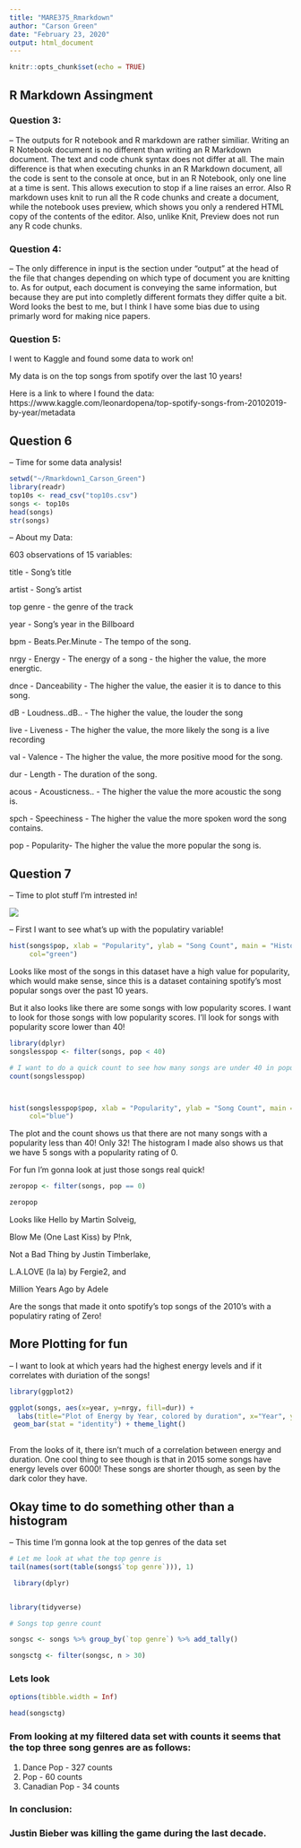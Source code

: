 ```yaml
---
title: "MARE375_Rmarkdown"
author: "Carson Green"
date: "February 23, 2020"
output: html_document
---
```


```r
knitr::opts_chunk$set(echo = TRUE)
```

## R Markdown Assingment



### Question 3: 

-- The outputs for R notebook and R markdown are rather similiar. Writing an R Notebook document is no different than writing an R Markdown document. The text and code chunk syntax does not differ at all. The main difference is that when executing chunks in an R Markdown document, all the code is sent to the console at once, but in an R Notebook, only one line at a time is sent. This allows execution to stop if a line raises an error. Also R markdown uses knit to run all the R code chunks and create a document, while the notebook uses preview, which shows you only a rendered HTML copy of the contents of the editor. Also, unlike Knit, Preview does not run any R code chunks. 

### Question 4:

-- The only difference in input is the section under "output" at the head of the file that changes depending on which type of document you are knitting to.
As for output, each document is conveying the same information, but because they are put into completly different formats they differ quite a bit. Word looks the best to me, but I think I have some bias due to using primarly word for making nice papers.

### Question 5:

I went to Kaggle and found some data to work on! 

My data is on the top songs from spotify over the last 10 years! 

Here is a link to where I found the data: https://www.kaggle.com/leonardopena/top-spotify-songs-from-20102019-by-year/metadata


## Question 6


-- Time for some data analysis!

```r
setwd("~/Rmarkdown1_Carson_Green")
library(readr) 
top10s <- read_csv("top10s.csv")
songs <- top10s
head(songs)
str(songs)

```


-- About my Data:

603 observations of 15 variables:

title - Song's title

artist - Song's artist

top genre - the genre of the track

year - Song's year in the Billboard

bpm - Beats.Per.Minute - The tempo of the song.

nrgy - Energy - The energy of a song - the higher the value, the more energtic.

dnce - Danceability - The higher the value, the easier it is to dance to this song.

dB - Loudness..dB.. - The higher the value, the louder the song

live - Liveness - The higher the value, the more likely the song is a live recording

val - Valence - The higher the value, the more positive mood for the song.

dur - Length - The duration of the song.

acous - Acousticness.. - The higher the value the more acoustic the song is.

spch - Speechiness - The higher the value the more spoken word the song contains.

pop - Popularity- The higher the value the more popular the song is.


## Question 7

-- Time to plot stuff I'm intrested in! 


![](https://media.giphy.com/media/YoEo6RjmCunETk0CSw/giphy.gif)



-- First I want to see what's up with the populatiry variable!

```r


hist(songs$pop, xlab = "Popularity", ylab = "Song Count", main = "Histogram of Relative Popularity", border="black", 
     col="green") 

```


Looks like most of the songs in this dataset have a high value for popularity, which would make sense, since this is a dataset containing spotify's most popular songs over the past 10 years. 

But it also looks like there are some songs with low popularity scores.
I want to look for those songs with low popularity scores. I'll look for songs with popularity score lower than 40!

```r
library(dplyr)
songslesspop <- filter(songs, pop < 40)

# I want to do a quick count to see how many songs are under 40 in popularity
count(songslesspop)



hist(songslesspop$pop, xlab = "Popularity", ylab = "Song Count", main = "Histogram of Less Popular songs", border="green", 
     col="blue")

```

The plot and the count shows us that there are not many songs with a popularity less than 40! Only 32! The histogram I made also shows us that we have 5 songs with a popularity rating of 0. 

For fun I'm gonna look at just those songs real quick! 

```r
zeropop <- filter(songs, pop == 0)

zeropop

```

Looks like
Hello by	Martin Solveig,

Blow Me (One Last Kiss) by	P!nk,

Not a Bad Thing by	Justin Timberlake,

L.A.LOVE (la la) by	Fergie2, and 

Million Years Ago	by Adele 

Are the songs that made it onto spotify's top songs of the 2010's with a populatiry rating of Zero!



## More Plotting for fun 

-- I want to look at which years had the highest energy levels and if it correlates with duriation of the songs!

```r
library(ggplot2)

ggplot(songs, aes(x=year, y=nrgy, fill=dur)) + 
  labs(title="Plot of Energy by Year, colored by duration", x="Year", y="Energy Level" ) +
 geom_bar(stat = "identity") + theme_light()
                       
```

From the looks of it, there isn't much of a correlation between energy and duration. One cool thing to see though is that in 2015 some songs have energy levels over 6000! These songs are shorter though, as seen by the dark color they have.

## Okay time to do something other than a histogram

-- This time I'm gonna look at the top genres of the data set  


```r

# Let me look at what the top genre is 
tail(names(sort(table(songs$`top genre`))), 1)

 library(dplyr)


library(tidyverse)

# Songs top genre count

songsc <- songs %>% group_by(`top genre`) %>% add_tally()

songsctg <- filter(songsc, n > 30) 


```

### Lets look 

```r
options(tibble.width = Inf)

head(songsctg)
```

### From looking at my filtered data set with counts it seems that the top three song genres are as follows:

1. Dance Pop - 327 counts
2. Pop - 60 counts
3. Canadian Pop - 34 counts 

### In conclusion: 
### Justin Bieber was killing the game during the last decade. 












